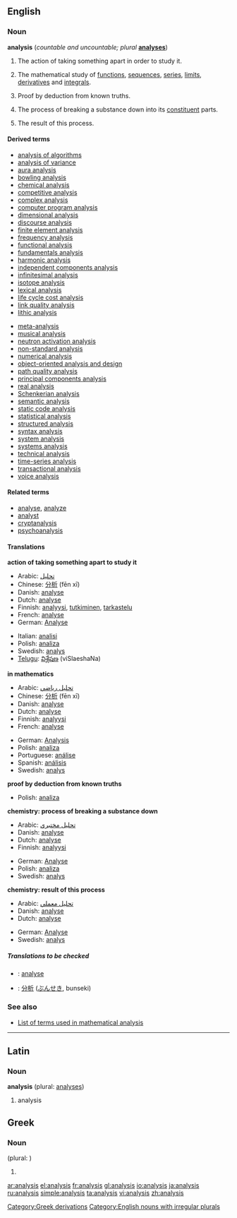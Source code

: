 {{see|Analysis}}
==English==
===Noun===
{{wikipedia}}
'''analysis''' (''countable and uncountable; plural'' '''[[analyses]]''')

# The action of taking something apart in order to study it.
#{{uncountable}} {{mathematics}} The mathematical study of [[function]]s, [[sequence]]s, [[series]], [[limit]]s, [[derivative]]s and [[integral]]s.
# {{logic}} Proof by deduction from known truths.
#{{uncountable}} {{chemistry}} The process of breaking a substance down into its [[constituent]] parts.
#{{countable}} {{chemistry}} The result of this process.

====Derived terms====
<!--See Wikipedia for the meanings of many of these-->
{{top3}}
*[[analysis of algorithms]]<!--in computing-->
*[[analysis of variance]]<!--in statistics-->
*[[aura analysis]]<!--study of bodily auras and energy fields-->
*[[bowling analysis]]<!--in cricket-->
*[[chemical analysis]]
*[[competitive analysis]]<!--in computing-->
*[[complex analysis]]<!--in mathematics-->
*[[computer program analysis]]<!--in computing-->
*[[dimensional analysis]]<!--in physics and engineering-->
*[[discourse analysis]]<!--in linguistics-->
*[[finite element analysis]]<!--in signal processing-->
*[[frequency analysis]]<!--in crytography-->
*[[functional analysis]]<!--in mathematics-->
*[[fundamentals analysis]]<!--in economics-->
*[[harmonic analysis]]<!--in mathematics-->
*[[independent components analysis]]<!--in signal processing-->
*[[infinitesimal analysis]]<!--in mathematics-->
*[[isotope analysis]]<!--in archaeology and paleontology-->
*[[lexical analysis]]<!--in computing-->
*[[life cycle cost analysis]]
*[[link quality analysis]]<!--in signal processing-->
*[[lithic analysis]]<!--study of stone tools, in archaeology-->
{{mid3}}
*[[meta-analysis]]<!--in statistics-->
*[[musical analysis]]<!--in music-->
*[[neutron activation analysis]]<!--in chemistry-->
*[[non-standard analysis]]<!--in mathematics-->
*[[numerical analysis]]<!--in mathematics-->
*[[object-oriented analysis and design]]<!--in computing-->
*[[path quality analysis]]<!--in signal processing-->
*[[principal components analysis]]<!--in signal processing-->
*[[real analysis]]<!--in mathematics-->
*[[Schenkerian analysis]]<!--in music-->
*[[semantic analysis]]<!--in computing-->
*[[static code analysis]]<!--in computing-->
*[[statistical analysis]]<!--in mathematics-->
*[[structured analysis]]<!--in computing-->
*[[syntax analysis]]<!--in computing-->
*[[system analysis]]<!--in electrical engineering-->
*[[systems analysis]]<!--study of large systems-->
*[[technical analysis]]<!--in economics-->
*[[time-series analysis]]<!--in statistics-->
*[[transactional analysis]]<!--in psychotherapy-->
*[[voice analysis]]<!--in linguistics-->
{{bottom}}

====Related terms====
*[[analyse]], [[analyze]]
*[[analyst]]
*[[cryptanalysis]]<!--in crytography-->
*[[psychoanalysis]]

====Translations====
'''action of taking something apart to study it'''
{{top}}
*Arabic: [[تحليل]]
*Chinese: [[分析]] (fēn xī)
*Danish: [[analyse#Danish|analyse]] {{c}}
*Dutch: [[analyse#Dutch|analyse]] {{f}}
*Finnish: [[analyysi]], [[tutkiminen]], [[tarkastelu]]
*French: [[analyse#French|analyse]] {{f}}
*German:  [[Analyse]] {{f}}
{{mid}}
*Italian: [[analisi]] {{f}}
*Polish: [[analiza]] {{f}}
*Swedish: [[analys]] {{c}}
*[[Telugu]]: [[విశ్లేషణ]] (viSlaeshaNa)
{{bottom}}

'''in mathematics'''
{{top}}
*Arabic: [[تحليل رياضي]]
*Chinese: [[分析]] (fēn xī)
*Danish: [[analyse#Danish|analyse]] {{c}}
*Dutch: [[analyse#Dutch|analyse]] {{f}}
*Finnish: [[analyysi]]
*French: [[analyse#French|analyse]] {{f}}
{{mid}}
*German: [[Analysis]] {{f}}
*Polish: [[analiza]] {{f}}
*Portuguese: [[análise]] {{f}}
*Spanish: [[análisis]] {{m}}
*Swedish: [[analys]] {{c}}
{{bottom}}

'''proof by deduction from known truths'''
{{top}}
{{mid}}
*Polish: [[analiza]] {{f}}
{{bottom}}

'''chemistry: process of breaking a substance down'''
{{top}}
*Arabic: [[تحليل مختبري]]
*Danish: [[analyse#Danish|analyse]] {{c}}
*Dutch: [[analyse#Dutch|analyse]] {{f}}
*Finnish: [[analyysi]]
{{mid}}
*German: [[Analyse]] {{f}}
*Polish: [[analiza]] {{f}}
*Swedish: [[analys]] {{c}}
{{bottom}}

'''chemistry: result of this process'''
{{top}}
*Arabic: [[تحليل معملي]]
*Danish: [[analyse]] {{c}}
*Dutch: [[analyse#Dutch|analyse]] {{f}}
{{mid}}
*German: [[Analyse]] {{f}}
*Swedish: [[analys]] {{c}}
{{bottom}}

=====Translations to be checked=====
<!--Remove this section once all of the translations below have been moved into
the tables above.-->
{{checktrans}}
*{{ttbc|Interlingua}}: [[analyse]] 
*{{ttbc|Japanese}}: [[分析]] ([[ぶんせき]], bunseki)

===See also===
*[[:Category:Analysis|List of terms used in mathematical analysis]]

----

==Latin==
===Noun===
'''analysis''' {{f}} (plural: [[analyses]])

# analysis

==Greek==
===Noun===
'''{{Polytonic|Ἀνάλυσις}}''' {{f}} (plural: '''{{Polytonic|Ἀναλύσεις}}''')

# '''{{Polytonic|ἀνάλυσις}}'''

[[Category:Greek derivations]]
[[Category:English nouns with irregular plurals]]

[[ar:analysis]]
[[el:analysis]]
[[fr:analysis]]
[[gl:analysis]]
[[io:analysis]]
[[ja:analysis]]
[[ru:analysis]]
[[simple:analysis]]
[[ta:analysis]]
[[vi:analysis]]
[[zh:analysis]]